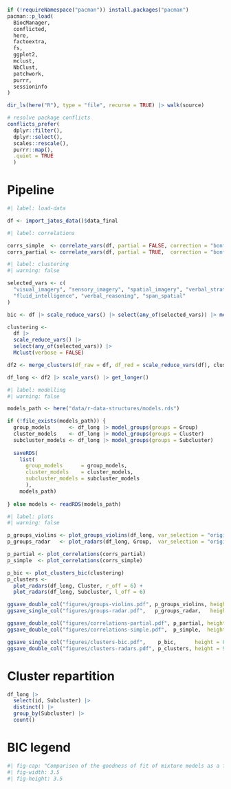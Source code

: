 ```r
if (!requireNamespace("pacman")) install.packages("pacman")
pacman::p_load(
  BiocManager,
  conflicted, 
  here,
  factoextra,
  fs, 
  ggplot2,
  mclust,
  NbClust,
  patchwork,
  purrr,
  sessioninfo
)

dir_ls(here("R"), type = "file", recurse = TRUE) |> walk(source)

# resolve package conflicts
conflicts_prefer(
  dplyr::filter(), 
  dplyr::select(),
  scales::rescale(), 
  purrr::map(),
  .quiet = TRUE
  )
```

# Pipeline

```r
#| label: load-data

df <- import_jatos_data()$data_final
```

```r
#| label: correlations

corrs_simple  <- correlate_vars(df, partial = FALSE, correction = "bonferroni")
corrs_partial <- correlate_vars(df, partial = TRUE,  correction = "bonferroni")
```

```r
#| label: clustering
#| warning: false

selected_vars <- c(
  "visual_imagery", "sensory_imagery", "spatial_imagery", "verbal_strategies",
  "fluid_intelligence", "verbal_reasoning", "span_spatial"
)

bic <- df |> scale_reduce_vars() |> select(any_of(selected_vars)) |> mclustBIC()

clustering <- 
  df |> 
  scale_reduce_vars() |> 
  select(any_of(selected_vars)) |>
  Mclust(verbose = FALSE)

df2 <- merge_clusters(df_raw = df, df_red = scale_reduce_vars(df), clustering)

df_long <- df2 |> scale_vars() |> get_longer()
```

```r
#| label: modelling
#| warning: false

models_path <- here("data/r-data-structures/models.rds")

if (!file_exists(models_path)) {
  group_models      <- df_long |> model_groups(groups = Group)
  cluster_models    <- df_long |> model_groups(groups = Cluster)
  subcluster_models <- df_long |> model_groups(groups = Subcluster)
  
  saveRDS(
    list(
      group_models      = group_models,
      cluster_models    = cluster_models,
      subcluster_models = subcluster_models
      ), 
    models_path)
  
} else models <- readRDS(models_path)
```

```r
#| label: plots
#| warning: false

p_groups_violins <- plot_groups_violins(df_long, var_selection = "original")
p_groups_radar   <- plot_radars(df_long, Group,  var_selection = "original")

p_partial <- plot_correlations(corrs_partial)
p_simple  <- plot_correlations(corrs_simple)

p_bic <- plot_clusters_bic(clustering)
p_clusters <- 
  plot_radars(df_long, Cluster, r_off = 6) + 
  plot_radars(df_long, Subcluster, l_off = 6)

ggsave_double_col("figures/groups-violins.pdf", p_groups_violins, height = 88)
ggsave_single_col("figures/groups-radar.pdf",   p_groups_radar,   height = 88)

ggsave_double_col("figures/correlations-partial.pdf", p_partial, height = 120)
ggsave_double_col("figures/correlations-simple.pdf",  p_simple,  height = 120)

ggsave_single_col("figures/clusters-bic.pdf",    p_bic,      height = 88)
ggsave_double_col("figures/clusters-radars.pdf", p_clusters, height = 90)
```

# Cluster repartition

```r
df_long |> 
  select(id, Subcluster) |> 
  distinct() |> 
  group_by(Subcluster) |> 
  count()
```

# BIC legend

```r
#| fig-cap: "Comparison of the goodness of fit of mixture models as a function of model type and number of components. A high BIC indicates a good model fit. The three-letter acronyms describe the components of the mixture model. The first letter describes the volume of the components, the second the shape and the last the orientation. E = equal variance, V = variable variance. Acronyms of the form ‘XII’ indicate spherical components, ‘XXI’ diagonal components and ‘XXX’ ellipsoidal components."
#| fig-width: 3.5
#| fig-height: 3.5
```


